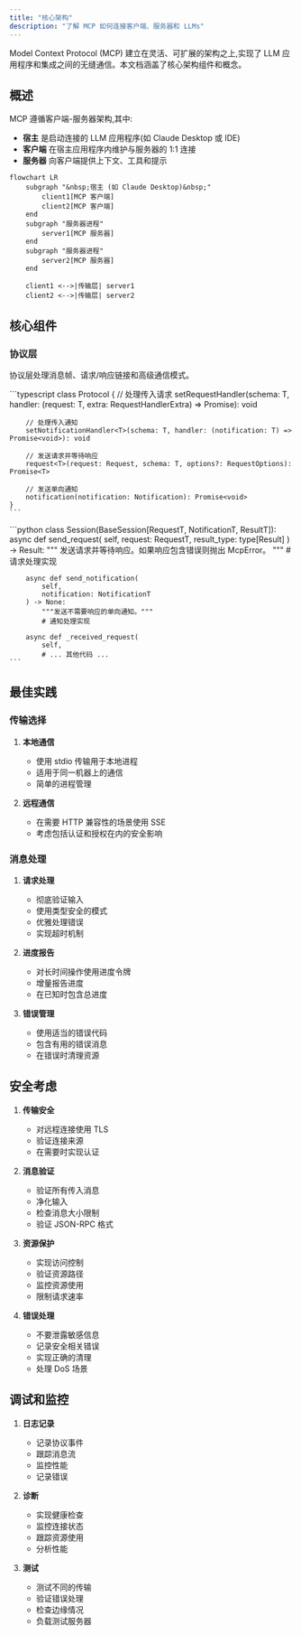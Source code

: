 ```yaml
---
title: "核心架构"
description: "了解 MCP 如何连接客户端、服务器和 LLMs"
---
```


Model Context Protocol (MCP) 建立在灵活、可扩展的架构之上,实现了 LLM 应用程序和集成之间的无缝通信。本文档涵盖了核心架构组件和概念。

## 概述

MCP 遵循客户端-服务器架构,其中:

- **宿主** 是启动连接的 LLM 应用程序(如 Claude Desktop 或 IDE)
- **客户端** 在宿主应用程序内维护与服务器的 1:1 连接
- **服务器** 向客户端提供上下文、工具和提示

```mermaid
flowchart LR
    subgraph "&nbsp;宿主 (如 Claude Desktop)&nbsp;"
        client1[MCP 客户端]
        client2[MCP 客户端]
    end
    subgraph "服务器进程"
        server1[MCP 服务器]
    end
    subgraph "服务器进程"
        server2[MCP 服务器]
    end

    client1 <-->|传输层| server1
    client2 <-->|传输层| server2
```

## 核心组件

### 协议层

协议层处理消息帧、请求/响应链接和高级通信模式。

<Tabs>
  <Tab title="TypeScript">
    ```typescript
    class Protocol<Request, Notification, Result> {
        // 处理传入请求
        setRequestHandler<T>(schema: T, handler: (request: T, extra: RequestHandlerExtra) => Promise<Result>): void

        // 处理传入通知
        setNotificationHandler<T>(schema: T, handler: (notification: T) => Promise<void>): void

        // 发送请求并等待响应
        request<T>(request: Request, schema: T, options?: RequestOptions): Promise<T>

        // 发送单向通知
        notification(notification: Notification): Promise<void>
    }
    ```
  </Tab>
  <Tab title="Python">
    ```python
    class Session(BaseSession[RequestT, NotificationT, ResultT]):
        async def send_request(
            self,
            request: RequestT,
            result_type: type[Result]
        ) -> Result:
            """
            发送请求并等待响应。如果响应包含错误则抛出 McpError。
            """
            # 请求处理实现

        async def send_notification(
            self,
            notification: NotificationT
        ) -> None:
            """发送不需要响应的单向通知。"""
            # 通知处理实现

        async def _received_request(
            self,
            # ... 其他代码 ...
    ```
  </Tab>
</Tabs>

## 最佳实践

### 传输选择

1. **本地通信**
   - 使用 stdio 传输用于本地进程
   - 适用于同一机器上的通信
   - 简单的进程管理

2. **远程通信**
   - 在需要 HTTP 兼容性的场景使用 SSE
   - 考虑包括认证和授权在内的安全影响

### 消息处理

1. **请求处理**
   - 彻底验证输入
   - 使用类型安全的模式
   - 优雅处理错误
   - 实现超时机制

2. **进度报告**
   - 对长时间操作使用进度令牌
   - 增量报告进度
   - 在已知时包含总进度

3. **错误管理**
   - 使用适当的错误代码
   - 包含有用的错误消息
   - 在错误时清理资源

## 安全考虑

1. **传输安全**
   - 对远程连接使用 TLS
   - 验证连接来源
   - 在需要时实现认证

2. **消息验证**
   - 验证所有传入消息
   - 净化输入
   - 检查消息大小限制
   - 验证 JSON-RPC 格式

3. **资源保护**
   - 实现访问控制
   - 验证资源路径
   - 监控资源使用
   - 限制请求速率

4. **错误处理**
   - 不要泄露敏感信息
   - 记录安全相关错误
   - 实现正确的清理
   - 处理 DoS 场景

## 调试和监控

1. **日志记录**
   - 记录协议事件
   - 跟踪消息流
   - 监控性能
   - 记录错误

2. **诊断**
   - 实现健康检查
   - 监控连接状态
   - 跟踪资源使用
   - 分析性能

3. **测试**
   - 测试不同的传输
   - 验证错误处理
   - 检查边缘情况
   - 负载测试服务器 